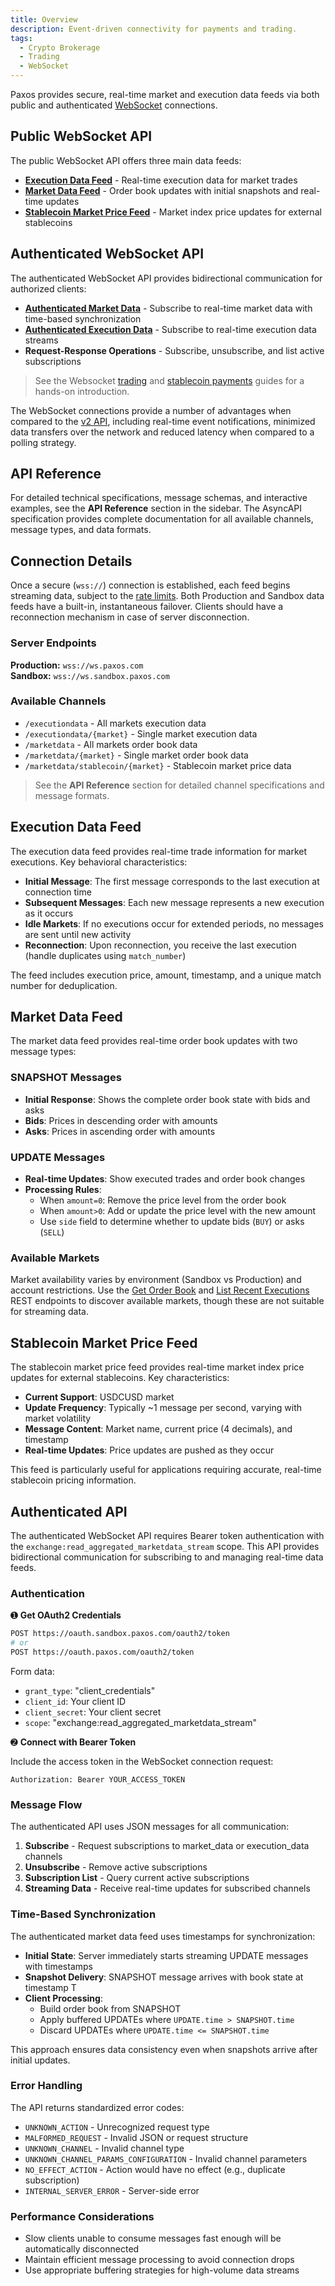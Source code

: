 ```yaml
---
title: Overview
description: Event-driven connectivity for payments and trading.
tags:
  - Crypto Brokerage
  - Trading
  - WebSocket
---
```



Paxos provides secure, real-time market and execution data feeds via both public and authenticated [WebSocket](https://websocket.spec.whatwg.org) connections. 

## Public WebSocket API
The public WebSocket API offers three main data feeds:

- **[Execution Data Feed](#execution-data-feed)** - Real-time execution data for market trades
- **[Market Data Feed](#market-data-feed)** - Order book updates with initial snapshots and real-time updates  
- **[Stablecoin Market Price Feed](#stablecoin-feed)** - Market index price updates for external stablecoins

## Authenticated WebSocket API
The authenticated WebSocket API provides bidirectional communication for authorized clients:

- **[Authenticated Market Data](#authenticated-api)** - Subscribe to real-time market data with time-based synchronization
- **[Authenticated Execution Data](#authenticated-api)** - Subscribe to real-time execution data streams
- **Request-Response Operations** - Subscribe, unsubscribe, and list active subscriptions

> See the Websocket [trading](/guides/crypto-brokerage/websocket) and [stablecoin payments](/guides/payments/websocket) guides for a hands-on introduction.

The WebSocket connections provide a number of advantages when compared to the [v2 API](/api-reference), including real-time event notifications, minimized data transfers over the network and reduced latency when compared to a polling strategy.

## API Reference

For detailed technical specifications, message schemas, and interactive examples, see the **API Reference** section in the sidebar. The AsyncAPI specification provides complete documentation for all available channels, message types, and data formats.

## Connection Details

Once a secure (`wss://`) connection is established, each feed begins streaming data, subject to the [rate limits](/guides/developer/rate-limits#websocket-limits).
Both Production and Sandbox data feeds have a built-in, instantaneous failover.
Clients should have a reconnection mechanism in case of server disconnection.

### Server Endpoints

**Production:** `wss://ws.paxos.com`  
**Sandbox:** `wss://ws.sandbox.paxos.com`

### Available Channels

- `/executiondata` - All markets execution data
- `/executiondata/{market}` - Single market execution data
- `/marketdata` - All markets order book data
- `/marketdata/{market}` - Single market order book data
- `/marketdata/stablecoin/{market}` - Stablecoin market price data

> See the **API Reference** section for detailed channel specifications and message formats.

## Execution Data Feed

The execution data feed provides real-time trade information for market executions. Key behavioral characteristics:

- **Initial Message**: The first message corresponds to the last execution at connection time
- **Subsequent Messages**: Each new message represents a new execution as it occurs
- **Idle Markets**: If no executions occur for extended periods, no messages are sent until new activity
- **Reconnection**: Upon reconnection, you receive the last execution (handle duplicates using `match_number`)

The feed includes execution price, amount, timestamp, and a unique match number for deduplication.

## Market Data Feed

The market data feed provides real-time order book updates with two message types:

### SNAPSHOT Messages
- **Initial Response**: Shows the complete order book state with bids and asks
- **Bids**: Prices in descending order with amounts
- **Asks**: Prices in ascending order with amounts

### UPDATE Messages
- **Real-time Updates**: Show executed trades and order book changes
- **Processing Rules**:
  - When `amount=0`: Remove the price level from the order book
  - When `amount>0`: Add or update the price level with the new amount
  - Use `side` field to determine whether to update bids (`BUY`) or asks (`SELL`)

### Available Markets

Market availability varies by environment (Sandbox vs Production) and account restrictions. Use the [Get Order Book](/api-reference/endpoints/market-data/get-order-book) and [List Recent Executions](/api-reference/endpoints/market-data/list-recent-executions) REST endpoints to discover available markets, though these are not suitable for streaming data.

## Stablecoin Market Price Feed 

The stablecoin market price feed provides real-time market index price updates for external stablecoins. Key characteristics:

- **Current Support**: USDCUSD market
- **Update Frequency**: Typically ~1 message per second, varying with market volatility
- **Message Content**: Market name, current price (4 decimals), and timestamp
- **Real-time Updates**: Price updates are pushed as they occur

This feed is particularly useful for applications requiring accurate, real-time stablecoin pricing information.

## Authenticated API

The authenticated WebSocket API requires Bearer token authentication with the `exchange:read_aggregated_marketdata_stream` scope. This API provides bidirectional communication for subscribing to and managing real-time data feeds.

### Authentication

➊ **Get OAuth2 Credentials**
```bash
POST https://oauth.sandbox.paxos.com/oauth2/token
# or
POST https://oauth.paxos.com/oauth2/token
```

Form data:
- `grant_type`: "client_credentials"
- `client_id`: Your client ID
- `client_secret`: Your client secret  
- `scope`: "exchange:read_aggregated_marketdata_stream"

➋ **Connect with Bearer Token**

Include the access token in the WebSocket connection request:
```
Authorization: Bearer YOUR_ACCESS_TOKEN
```

### Message Flow

The authenticated API uses JSON messages for all communication:

1. **Subscribe** - Request subscriptions to market_data or execution_data channels
2. **Unsubscribe** - Remove active subscriptions
3. **Subscription List** - Query current active subscriptions
4. **Streaming Data** - Receive real-time updates for subscribed channels

### Time-Based Synchronization

The authenticated market data feed uses timestamps for synchronization:

- **Initial State**: Server immediately starts streaming UPDATE messages with timestamps
- **Snapshot Delivery**: SNAPSHOT message arrives with book state at timestamp T
- **Client Processing**:
  - Build order book from SNAPSHOT
  - Apply buffered UPDATEs where `UPDATE.time > SNAPSHOT.time`
  - Discard UPDATEs where `UPDATE.time <= SNAPSHOT.time`

This approach ensures data consistency even when snapshots arrive after initial updates.

### Error Handling

The API returns standardized error codes:
- `UNKNOWN_ACTION` - Unrecognized request type
- `MALFORMED_REQUEST` - Invalid JSON or request structure
- `UNKNOWN_CHANNEL` - Invalid channel type
- `UNKNOWN_CHANNEL_PARAMS_CONFIGURATION` - Invalid channel parameters
- `NO_EFFECT_ACTION` - Action would have no effect (e.g., duplicate subscription)
- `INTERNAL_SERVER_ERROR` - Server-side error

### Performance Considerations

- Slow clients unable to consume messages fast enough will be automatically disconnected
- Maintain efficient message processing to avoid connection drops
- Use appropriate buffering strategies for high-volume data streams
